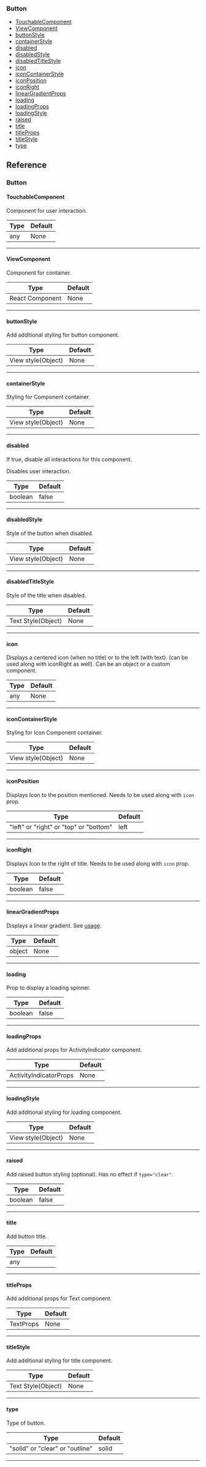### Button

- [TouchableComponent](#touchablecomponent)
- [ViewComponent](#viewcomponent)
- [buttonStyle](#buttonstyle)
- [containerStyle](#containerstyle)
- [disabled](#disabled)
- [disabledStyle](#disabledstyle)
- [disabledTitleStyle](#disabledtitlestyle)
- [icon](#icon)
- [iconContainerStyle](#iconcontainerstyle)
- [iconPosition](#iconposition)
- [iconRight](#iconright)
- [linearGradientProps](#lineargradientprops)
- [loading](#loading)
- [loadingProps](#loadingprops)
- [loadingStyle](#loadingstyle)
- [raised](#raised)
- [title](#title)
- [titleProps](#titleprops)
- [titleStyle](#titlestyle)
- [type](#type)

## Reference

### Button

#### TouchableComponent

Component for user interaction.

| Type | Default |
| ---- | ------- |
| any  | None    |

---

#### ViewComponent

Component for container.

| Type            | Default |
| --------------- | ------- |
| React Component | None    |

---

#### buttonStyle

Add additional styling for button component.

| Type               | Default |
| ------------------ | ------- |
| View style(Object) | None    |

---

#### containerStyle

Styling for Component container.

| Type               | Default |
| ------------------ | ------- |
| View style(Object) | None    |

---

#### disabled

If true, disable all interactions for this component.

Disables user interaction.

| Type    | Default |
| ------- | ------- |
| boolean | false   |

---

#### disabledStyle

Style of the button when disabled.

| Type               | Default |
| ------------------ | ------- |
| View style(Object) | None    |

---

#### disabledTitleStyle

Style of the title when disabled.

| Type               | Default |
| ------------------ | ------- |
| Text Style(Object) | None    |

---

#### icon

Displays a centered icon (when no title) or to the left (with text). (can be used along with iconRight as well). Can be an object or a custom component.

| Type | Default |
| ---- | ------- |
| any  | None    |

---

#### iconContainerStyle

Styling for Icon Component container.

| Type               | Default |
| ------------------ | ------- |
| View style(Object) | None    |

---

#### iconPosition

Displays Icon to the position mentioned. Needs to be used along with `icon` prop.

| Type                                   | Default |
| -------------------------------------- | ------- |
| "left" or "right" or "top" or "bottom" | left    |

---

#### iconRight

Displays Icon to the right of title. Needs to be used along with `icon` prop.

| Type    | Default |
| ------- | ------- |
| boolean | false   |

---

#### linearGradientProps

Displays a linear gradient. See [usage](#lineargradient-usage).

| Type   | Default |
| ------ | ------- |
| object | None    |

---

#### loading

Prop to display a loading spinner.

| Type    | Default |
| ------- | ------- |
| boolean | false   |

---

#### loadingProps

Add additional props for ActivityIndicator component.

| Type                   | Default |
| ---------------------- | ------- |
| ActivityIndicatorProps | None    |

---

#### loadingStyle

Add additional styling for loading component.

| Type               | Default |
| ------------------ | ------- |
| View style(Object) | None    |

---

#### raised

Add raised button styling (optional). Has no effect if `type="clear"`.

| Type    | Default |
| ------- | ------- |
| boolean | false   |

---

#### title

Add button title.

| Type | Default |
| ---- | ------- |
| any  |         |

---

#### titleProps

Add additional props for Text component.

| Type      | Default |
| --------- | ------- |
| TextProps | None    |

---

#### titleStyle

Add additional styling for title component.

| Type               | Default |
| ------------------ | ------- |
| Text Style(Object) | None    |

---

#### type

Type of button.

| Type                            | Default |
| ------------------------------- | ------- |
| "solid" or "clear" or "outline" | solid   |

---
